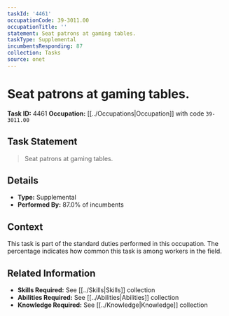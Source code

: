 ```yaml
---
taskId: '4461'
occupationCode: 39-3011.00
occupationTitle: ''
statement: Seat patrons at gaming tables.
taskType: Supplemental
incumbentsResponding: 87
collection: Tasks
source: onet
---
```

# Seat patrons at gaming tables.

**Task ID:** 4461
**Occupation:** [[../Occupations|Occupation]] with code `39-3011.00`

## Task Statement

> Seat patrons at gaming tables.

## Details

- **Type:** Supplemental
- **Performed By:** 87.0% of incumbents

## Context

This task is part of the standard duties performed in this occupation. The percentage indicates how common this task is among workers in the field.

## Related Information

- **Skills Required:** See [[../Skills|Skills]] collection
- **Abilities Required:** See [[../Abilities|Abilities]] collection
- **Knowledge Required:** See [[../Knowledge|Knowledge]] collection
